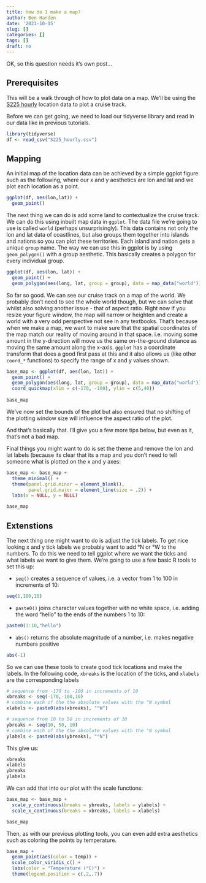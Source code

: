 ```yaml
---
title: How do I make a map?
author: Ben Harden
date: '2021-10-15'
slug: []
categories: []
tags: []
draft: no
---
```


OK, so this question needs it's own post...

## Prerequisites

This will be a walk through of how to plot data on a map. We'll be using the [S225 hourly](S225_hourly.csv) location data to plot a cruise track.

Before we can get going, we need to load our tidyverse library and read in our data like in previous tutorials.

```r
library(tidyverse)
df <- read_csv("S225_hourly.csv")
```

## Mapping

An initial map of the location data can be achieved by a simple ggplot figure such as the following, where our x and y aesthetics are lon and lat and we plot each location as a point.

```r
ggplot(df, aes(lon,lat)) +
  geom_point()
```


The next thing we can do is add some land to contextualize the cruise track. We can do this using inbuilt map data in `ggplot`. The data file we're going to use is called `world` (perhaps unsurprisingly). This data contains not only the lon and lat data of coastlines, but also groups them together into islands and nations so you can plot these territories. Each island and nation gets a unique `group` name. The way we can use this in ggplot is by using `geom_polygon()` with a group aesthetic. This basically creates a polygon for every individual group.

```r
ggplot(df, aes(lon, lat)) +
  geom_point() +
  geom_polygon(aes(long, lat, group = group), data = map_data("world"))
```

So far so good. We can see our cruise track on a map of the world. We probably don't need to see the whole world though, but we can solve that whilst also solving another issue - that of aspect ratio. Right now if you resize your figure window, the map will narrow or heighten and create a world with a very odd perspective not see in any textbooks. That's because when we make a map, we want to make sure that the spatial coordinates of the map match our reality of moving around in that space. i.e. moving some amount in the y-direction will move us the same on-the-ground distance as moving the same amount along the x-axis. `ggplot` has a coordinate transform that does a good first pass at this and it also allows us (like other `coord_*` functions) to specify the range of x and y values shown.

```r
base_map <- ggplot(df, aes(lon, lat)) +
  geom_point() +
  geom_polygon(aes(long, lat, group = group), data = map_data("world")) +
  coord_quickmap(xlim = c(-170, -100), ylim = c(5,40))
   
base_map
```

We've now set the bounds of the plot but also ensured that no shifting of the plotting window size will influence the aspect ratio of the plot.

And that's basically that. I'll give you a few more tips below, but even as it, that's not a bad map.

Final things you might want to do is set the theme and remove the lon and lat labels (because its clear that its a map and you don't need to tell someone what is plotted on the x and y axes:

```r
base_map <- base_map + 
  theme_minimal() +
  theme(panel.grid.minor = element_blank(),
        panel.grid.major = element_line(size = .2)) +
  labs(x = NULL, y = NULL)

base_map
```

## Extenstions

The next thing one might want to do is adjust the tick labels. To get nice looking x and y tick labels we probably want to add °N or °W to the numbers. To do this we need to tell ggplot where we want the ticks and what labels we want to give them. We're going to use a few basic R tools to set this up:

* `seq()` creates a sequence of values, i.e. a vector from 1 to 100 in increments of 10:

```r
seq(1,100,10)
```

* `paste0()` joins character values together with no white space, i.e. adding the word "hello" to the ends of the numbers 1 to 10:

```r
paste0(1:10,"hello")
```

* `abs()` returns the absolute magnitude of a number, i.e. makes negative numbers positive

```r
abs(-1)
```

So we can use these tools to create good tick locations and make the labels. In the following code, `xbreaks` is the location of the ticks, and `xlabels` are the corresponding labels

```r
# sequence from -170 to -100 in increments of 10
xbreaks <- seq(-170,-100,10)
# combine each of the the absolute values with the °W symbol
xlabels <- paste0(abs(xbreaks), "°W")

# sequence from 10 to 50 in increments of 10
ybreaks <- seq(10, 50, 10)
# combine each of the the absolute values with the °N symbol
ylabels <- paste0(abs(ybreaks), "°N")
```

This give us:

```r
xbreaks
xlabels
ybreaks
ylabels
```

We can add that into our plot with the scale functions:

```r
base_map <- base_map +
  scale_y_continuous(breaks = ybreaks, labels = ylabels) +
  scale_x_continuous(breaks = xbreaks, labels = xlabels)

base_map
```

Then, as with our previous plotting tools, you can even add extra aesthetics such as coloring the points by temperature.

```r
base_map +
  geom_point(aes(color = temp)) +
  scale_color_viridis_c() +
  labs(color = "Temperature (°C)") +
  theme(legend.position = c(.2,.7))
```